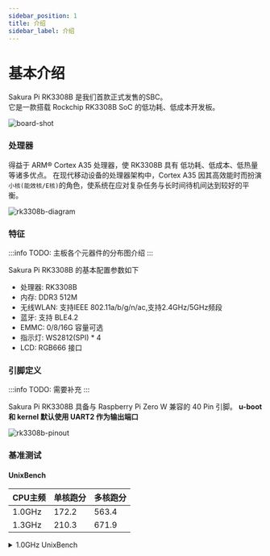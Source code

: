 ```yaml
---
sidebar_position: 1
title: 介绍
sidebar_label: 介绍
---
```


# 基本介绍

Sakura Pi RK3308B 是我们首款正式发售的SBC。  
它是一款搭载 Rockchip RK3308B SoC 的低功耗、低成本开发板。

![board-shot](./img/board-shot.webp)

### 处理器

得益于 ARM® Cortex A35 处理器，使 RK3308B 具有 低功耗、低成本、低热量 等诸多优点。
在现代移动设备的处理器架构中，Cortex A35 因其高效能时而扮演 `小核(能效核/E核)`的角色，使系统在应对复杂任务与长时间待机间达到较好的平衡。

![rk3308b-diagram](./img/rk3308b-diagram.jpg)

### 特征
:::info TODO: 主板各个元器件的分布图介绍
:::

Sakura Pi RK3308B 的基本配置参数如下
- 处理器: RK3308B
- 内存: DDR3 512M 
- 无线WLAN: 支持IEEE 802.11a/b/g/n/ac,支持2.4GHz/5GHz频段
- 蓝牙: 支持 BLE4.2
- EMMC: 0/8/16G 容量可选
- 指示灯: WS2812(SPI) * 4
- LCD: RGB666 接口

### 引脚定义
:::info TODO: 需要补充
:::

Sakura Pi RK3308B 具备与 Raspberry Pi Zero W 兼容的 40 Pin 引脚。 **u-boot 和 kernel 默认使用 UART2 作为输出端口**

![rk3308b-pinout](./img/board-pinout.svg)

### 基准测试

#### UnixBench

|CPU主频|单核跑分|多核跑分|
|--|--|--|
|1.0GHz|172.2|563.4|
|1.3GHz|210.3|671.9|

<details>
  <summary>1.0GHz UnixBench</summary>
  ```
  ========================================================================
   BYTE UNIX Benchmarks (Version 5.1.3)

   System: sakurapi-rk3308b: GNU/Linux
   OS: GNU/Linux -- 6.12.23-current-rockchip64 -- #2 SMP PREEMPT Thu Apr 10 20:39:41 HKT 2025
   Machine: aarch64 (unknown)
   Language: en_US.utf8 (charmap="UTF-8", collate="UTF-8")
   CPU 0: ARM Cortex-A35 (48.0 bogomips)
          CPU Features: fp asimd evtstrm aes pmull sha1 sha2 crc32 cpuid
   CPU 1: ARM Cortex-A35 (48.0 bogomips)
          CPU Features: fp asimd evtstrm aes pmull sha1 sha2 crc32 cpuid
   CPU 2: ARM Cortex-A35 (48.0 bogomips)
          CPU Features: fp asimd evtstrm aes pmull sha1 sha2 crc32 cpuid
   CPU 3: ARM Cortex-A35 (48.0 bogomips)
          CPU Features: fp asimd evtstrm aes pmull sha1 sha2 crc32 cpuid
   19:08:56 up 56 min,  1 user,  load average: 0.73, 0.73, 0.42; runlevel 2025-04-11

------------------------------------------------------------------------
Benchmark Run: Fri Apr 11 2025 19:08:56 - 19:37:02
4 CPUs in system; running 1 parallel copy of tests

Dhrystone 2 using register variables        4390531.8 lps   (10.0 s, 7 samples)
Double-Precision Whetstone                     1204.4 MWIPS (10.0 s, 7 samples)
Execl Throughput                                288.4 lps   (29.9 s, 2 samples)
File Copy 1024 bufsize 2000 maxblocks         93939.0 KBps  (30.0 s, 2 samples)
File Copy 256 bufsize 500 maxblocks           27259.1 KBps  (30.0 s, 2 samples)
File Copy 4096 bufsize 8000 maxblocks        244850.1 KBps  (30.0 s, 2 samples)
Pipe Throughput                              221670.8 lps   (10.0 s, 7 samples)
Pipe-based Context Switching                  17347.5 lps   (10.0 s, 7 samples)
Process Creation                                543.1 lps   (30.0 s, 2 samples)
Shell Scripts (1 concurrent)                    952.2 lpm   (60.0 s, 2 samples)
Shell Scripts (8 concurrent)                    290.6 lpm   (60.1 s, 2 samples)
System Call Overhead                         307830.4 lps   (10.0 s, 7 samples)

System Benchmarks Index Values               BASELINE       RESULT    INDEX
Dhrystone 2 using register variables         116700.0    4390531.8    376.2
Double-Precision Whetstone                       55.0       1204.4    219.0
Execl Throughput                                 43.0        288.4     67.1
File Copy 1024 bufsize 2000 maxblocks          3960.0      93939.0    237.2
File Copy 256 bufsize 500 maxblocks            1655.0      27259.1    164.7
File Copy 4096 bufsize 8000 maxblocks          5800.0     244850.1    422.2
Pipe Throughput                               12440.0     221670.8    178.2
Pipe-based Context Switching                   4000.0      17347.5     43.4
Process Creation                                126.0        543.1     43.1
Shell Scripts (1 concurrent)                     42.4        952.2    224.6
Shell Scripts (8 concurrent)                      6.0        290.6    484.4
System Call Overhead                          15000.0     307830.4    205.2
                                                                   ========
System Benchmarks Index Score                                         172.2

------------------------------------------------------------------------
Benchmark Run: Fri Apr 11 2025 19:37:02 - 20:05:16
4 CPUs in system; running 4 parallel copies of tests

Dhrystone 2 using register variables       17375717.0 lps   (10.0 s, 7 samples)
Double-Precision Whetstone                     4755.7 MWIPS (10.0 s, 7 samples)
Execl Throughput                                893.7 lps   (30.0 s, 2 samples)
File Copy 1024 bufsize 2000 maxblocks        350019.2 KBps  (30.0 s, 2 samples)
File Copy 256 bufsize 500 maxblocks          106703.9 KBps  (30.0 s, 2 samples)
File Copy 4096 bufsize 8000 maxblocks        610322.2 KBps  (30.0 s, 2 samples)
Pipe Throughput                              877759.9 lps   (10.0 s, 7 samples)
Pipe-based Context Switching                 113403.0 lps   (10.0 s, 7 samples)
Process Creation                               1898.4 lps   (30.0 s, 2 samples)
Shell Scripts (1 concurrent)                   2244.3 lpm   (60.1 s, 2 samples)
Shell Scripts (8 concurrent)                    296.1 lpm   (60.6 s, 2 samples)
System Call Overhead                        1215141.6 lps   (10.0 s, 7 samples)

System Benchmarks Index Values               BASELINE       RESULT    INDEX
Dhrystone 2 using register variables         116700.0   17375717.0   1488.9
Double-Precision Whetstone                       55.0       4755.7    864.7
Execl Throughput                                 43.0        893.7    207.8
File Copy 1024 bufsize 2000 maxblocks          3960.0     350019.2    883.9
File Copy 256 bufsize 500 maxblocks            1655.0     106703.9    644.7
File Copy 4096 bufsize 8000 maxblocks          5800.0     610322.2   1052.3
Pipe Throughput                               12440.0     877759.9    705.6
Pipe-based Context Switching                   4000.0     113403.0    283.5
Process Creation                                126.0       1898.4    150.7
Shell Scripts (1 concurrent)                     42.4       2244.3    529.3
Shell Scripts (8 concurrent)                      6.0        296.1    493.4
System Call Overhead                          15000.0    1215141.6    810.1
                                                                   ========
System Benchmarks Index Score                                         563.4
```
</details>

<details>
  <summary>1.3GHz UnixBench</summary>
  ```
========================================================================
   BYTE UNIX Benchmarks (Version 5.1.3)

   System: sakurapi-rk3308b: GNU/Linux
   OS: GNU/Linux -- 6.12.23-current-rockchip64 -- #2 SMP PREEMPT Thu Apr 10 20:39:41 HKT 2025
   Machine: aarch64 (unknown)
   Language: en_US.utf8 (charmap="UTF-8", collate="UTF-8")
   CPU 0: ARM Cortex-A35 (48.0 bogomips)
          CPU Features: fp asimd evtstrm aes pmull sha1 sha2 crc32 cpuid
   CPU 1: ARM Cortex-A35 (48.0 bogomips)
          CPU Features: fp asimd evtstrm aes pmull sha1 sha2 crc32 cpuid
   CPU 2: ARM Cortex-A35 (48.0 bogomips)
          CPU Features: fp asimd evtstrm aes pmull sha1 sha2 crc32 cpuid
   CPU 3: ARM Cortex-A35 (48.0 bogomips)
          CPU Features: fp asimd evtstrm aes pmull sha1 sha2 crc32 cpuid
   05:51:01 up 3 min,  1 user,  load average: 0.36, 0.21, 0.10; runlevel 2025-04-12

------------------------------------------------------------------------
Benchmark Run: Sat Apr 12 2025 05:51:01 - 06:19:05
4 CPUs in system; running 1 parallel copy of tests

Dhrystone 2 using register variables        5640815.9 lps   (10.0 s, 7 samples)
Double-Precision Whetstone                     1548.9 MWIPS (10.1 s, 7 samples)
Execl Throughput                                333.2 lps   (29.9 s, 2 samples)
File Copy 1024 bufsize 2000 maxblocks        116631.1 KBps  (30.0 s, 2 samples)
File Copy 256 bufsize 500 maxblocks           34717.5 KBps  (30.0 s, 2 samples)
File Copy 4096 bufsize 8000 maxblocks        283747.8 KBps  (30.0 s, 2 samples)
Pipe Throughput                              286177.6 lps   (10.0 s, 7 samples)
Pipe-based Context Switching                  22383.8 lps   (10.0 s, 7 samples)
Process Creation                                612.4 lps   (30.0 s, 2 samples)
Shell Scripts (1 concurrent)                   1111.3 lpm   (60.0 s, 2 samples)
Shell Scripts (8 concurrent)                    325.8 lpm   (60.1 s, 2 samples)
System Call Overhead                         395002.8 lps   (10.0 s, 7 samples)

System Benchmarks Index Values               BASELINE       RESULT    INDEX
Dhrystone 2 using register variables         116700.0    5640815.9    483.4
Double-Precision Whetstone                       55.0       1548.9    281.6
Execl Throughput                                 43.0        333.2     77.5
File Copy 1024 bufsize 2000 maxblocks          3960.0     116631.1    294.5
File Copy 256 bufsize 500 maxblocks            1655.0      34717.5    209.8
File Copy 4096 bufsize 8000 maxblocks          5800.0     283747.8    489.2
Pipe Throughput                               12440.0     286177.6    230.0
Pipe-based Context Switching                   4000.0      22383.8     56.0
Process Creation                                126.0        612.4     48.6
Shell Scripts (1 concurrent)                     42.4       1111.3    262.1
Shell Scripts (8 concurrent)                      6.0        325.8    543.1
System Call Overhead                          15000.0     395002.8    263.3
                                                                   ========
System Benchmarks Index Score                                         210.3

------------------------------------------------------------------------
Benchmark Run: Sat Apr 12 2025 06:19:05 - 06:47:14
4 CPUs in system; running 4 parallel copies of tests

Dhrystone 2 using register variables       22403396.8 lps   (10.0 s, 7 samples)
Double-Precision Whetstone                     6128.9 MWIPS (10.1 s, 7 samples)
Execl Throughput                                977.2 lps   (29.9 s, 2 samples)
File Copy 1024 bufsize 2000 maxblocks        419419.9 KBps  (30.0 s, 2 samples)
File Copy 256 bufsize 500 maxblocks          136432.9 KBps  (30.0 s, 2 samples)
File Copy 4096 bufsize 8000 maxblocks        638890.6 KBps  (30.0 s, 2 samples)
Pipe Throughput                             1134168.3 lps   (10.0 s, 7 samples)
Pipe-based Context Switching                 145101.5 lps   (10.0 s, 7 samples)
Process Creation                               2031.2 lps   (30.0 s, 2 samples)
Shell Scripts (1 concurrent)                   2503.7 lpm   (60.1 s, 2 samples)
Shell Scripts (8 concurrent)                    330.8 lpm   (60.5 s, 2 samples)
System Call Overhead                        1565701.4 lps   (10.0 s, 7 samples)

System Benchmarks Index Values               BASELINE       RESULT    INDEX
Dhrystone 2 using register variables         116700.0   22403396.8   1919.7
Double-Precision Whetstone                       55.0       6128.9   1114.3
Execl Throughput                                 43.0        977.2    227.3
File Copy 1024 bufsize 2000 maxblocks          3960.0     419419.9   1059.1
File Copy 256 bufsize 500 maxblocks            1655.0     136432.9    824.4
File Copy 4096 bufsize 8000 maxblocks          5800.0     638890.6   1101.5
Pipe Throughput                               12440.0    1134168.3    911.7
Pipe-based Context Switching                   4000.0     145101.5    362.8
Process Creation                                126.0       2031.2    161.2
Shell Scripts (1 concurrent)                     42.4       2503.7    590.5
Shell Scripts (8 concurrent)                      6.0        330.8    551.3
System Call Overhead                          15000.0    1565701.4   1043.8
                                                                   ========
System Benchmarks Index Score                                         671.9
  ```
</details>

#### LLVMPipe GLSL
:::info
[astefanutti/kms-glsl](https://github.com/astefanutti/kms-glsl) 可以调用 GPU 渲染 glsl 着色器，但由于 RK3308B 并没有 GPU  
这将导致 Linux 使用 LLVMPipe 强制进行软件渲染。
:::

我们使用 LLVMPipe 去渲染 glsl 着色器，以CPU 1.3GHz的频率进行压力测试。在未加任何散热情况下，结温在140度左右。

![rk3308b-stress-test](./img/stress-test.jpg)
